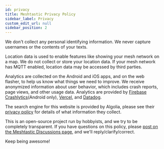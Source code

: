 ```yaml
---
id: privacy
title: Meshtastic Privacy Policy
sidebar_label: Privacy
custom_edit_url: null
sidebar_position: 2
---
```


We don't collect any personal identifying information. We never capture usernames or the contents of your texts.

Location data is used to enable features like showing your mesh network on a map. We do not collect or store your location data. If your mesh network has MQTT enabled, location data may be accessed by third parties.

Analytics are collected on the Android and iOS apps, and on the web flasher, to help us know what things we need to improve. We receive anonymized information about user behavior, which includes crash reports, page views, and other usage data. Analytics are provided by [Firebase Crashlytics](https://firebase.google.com/products/crashlytics)(Android only), [Vercel](https://vercel.com/), and [Datadog](https://www.datadoghq.com/).

The search engine for this website is provided by Algolia, please see their [privacy policy](https://www.algolia.com/policies/privacy) for details of what information they collect.

This is an open-source project run by hobbyists, and we try to be completely transparent. If you have questions on this policy, please [post on the Meshtastic Discussions page](https://github.com/orgs/meshtastic/discussions), and we'll reply/clarify/correct.

Keep being awesome!
